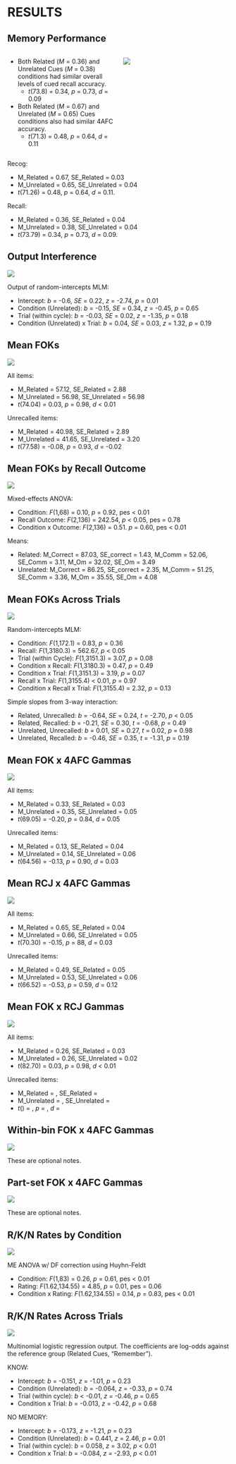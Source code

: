 # RESULTS

## Memory Performance

:::: {.columns}
::: {.column width="50%"}

- Both Related (_M_ = 0.36) and Unrelated Cues (_M_ = 0.38) conditions had similar overall levels of cued recall accuracy.
  + _t_(73.8) = 0.34, _p_ = 0.73, _d_ = 0.09

- Both Related (_M_ = 0.67) and Unrelated (_M_ = 0.65) Cues conditions also had similar 4AFC accuracy.
  + _t_(71.3) = 0.48, _p_ = 0.64, _d_ = 0.11

:::
::: {.column width="50%"}

![](./img/recall_recog_means.png)

:::
::::

::: {.notes}
Recog: 

- M_Related = 0.67, SE_Related = 0.03 
- M_Unrelated = 0.65, SE_Unrelated = 0.04 
- _t_(71.26) = 0.48, _p_ = 0.64, _d_ = 0.11.

Recall: 

- M_Related = 0.36, SE_Related = 0.04 
- M_Unrelated = 0.38, SE_Unrelated = 0.04
- _t_(73.79) = 0.34, _p_ = 0.73, _d_ = 0.09.
:::

## Output Interference

![](./img/recall_lin_loess.png)


::: {.notes}
Output of random-intercepts MLM:

- Intercept: _b_ = -0.6, _SE_ = 0.22, _z_ = -2.74, _p_ = 0.01
- Condition (Unrelated): _b_ = -0.15, _SE_ = 0.34, _z_ = -0.45, _p_ = 0.65
- Trial (within cycle): _b_ = -0.03, _SE_ = 0.02, _z_ = -1.35, _p_ = 0.18
- Condition (Unrelated) x Trial: _b_ = 0.04, _SE_ = 0.03, _z_ = 1.32, _p_ = 0.19
:::

## Mean FOKs

![](./img/fok_means_1.png)


::: {.notes}
All items:

- M_Related = 57.12, SE_Related = 2.88
- M_Unrelated = 56.98, SE_Unrelated = 56.98
- _t_(74.04) = 0.03, _p_ = 0.98, _d_ < 0.01

Unrecalled items:

- M_Related = 40.98, SE_Related = 2.89
- M_Unrelated = 41.65, SE_Unrelated = 3.20
- _t_(77.58) = -0.08, _p_ = 0.93, _d_ = -0.02
:::

## Mean FOKs by Recall Outcome

![](./img/fok_means_2.png)


::: {.notes}
Mixed-effects ANOVA:

- Condition: _F_(1,68) = 0.10, _p_ = 0.92, pes < 0.01
- Recall Outcome: _F_(2,136) = 242.54, _p_ < 0.05, pes = 0.78
- Condition x Outcome: _F_(2,136) = 0.51. _p_ = 0.60, pes < 0.01

Means:

- Related: M_Correct = 87.03, SE_correct = 1.43, M_Comm = 52.06, SE_Comm = 3.11, M_Om = 32.02, SE_Om = 3.49 
- Unrelated: M_Correct = 86.25, SE_correct = 2.35, M_Comm = 51.25, SE_Comm = 3.36, M_Om = 35.55, SE_Om = 4.08
:::

## Mean FOKs Across Trials

![](./img/fok_trial_3.png)


::: {.notes}
Random-intercepts MLM:

- Condition: _F_(1,172.1) = 0.83, _p_ = 0.36
- Recall: _F_(1,3180.3) = 562.67, _p_ < 0.05
- Trial (within Cycle): _F_(1,3151.3) = 3.07, _p_ = 0.08
- Condition x Recall: _F_(1,3180.3) = 0.47, _p_ = 0.49
- Condition x Trial: _F_(1,3151.3) = 3.19, _p_ = 0.07
- Recall x Trial: _F_(1,3155.4) < 0.01, _p_ = 0.97
- Condition x Recall x Trial: _F_(1,3155.4) = 2.32, _p_ = 0.13

Simple slopes from 3-way interaction:

- Related, Unrecalled: _b_ = -0.64, _SE_ = 0.24, _t_ = -2.70, _p_ < 0.05
- Related, Recalled: _b_ = -0.21, _SE_ = 0.30, _t_ = -0.68, _p_ = 0.49
- Unrelated, Unrecalled: _b_ = 0.01, _SE_ = 0.27, _t_ = 0.02, _p_ = 0.98
- Unrelated, Recalled: _b_ = -0.46, _SE_ = 0.35, _t_ = -1.31, _p_ = 0.19
:::


## Mean FOK x 4AFC Gammas

![](./img/fok_gamma_1.png)

::: {.notes}
All items:

- M_Related = 0.33, SE_Related = 0.03
- M_Unrelated = 0.35, SE_Unrelated = 0.05
- _t_(69.05) = -0.20, _p_ = 0.84, _d_ = 0.05

Unrecalled items:

- M_Related = 0.13, SE_Related = 0.04
- M_Unrelated = 0.14, SE_Unrelated = 0.06
- _t_(64.56) = -0.13, _p_ = 0.90, _d_ = 0.03
:::

## Mean RCJ x 4AFC Gammas

![](./img/cj_gamma_1.png)

::: {.notes}
All items:

- M_Related = 0.65, SE_Related = 0.04
- M_Unrelated = 0.66, SE_Unrelated = 0.05
- _t_(70.30) = -0.15, _p_ = 88, _d_ = 0.03

Unrecalled items:

- M_Related = 0.49, SE_Related = 0.05
- M_Unrelated = 0.53, SE_Unrelated = 0.06
- _t_(66.52) = -0.53, _p_ = 0.59, _d_ = 0.12
:::

## Mean FOK x RCJ Gammas

![](./img/fok_cj_gamma.png)

::: {.notes}
All items:

- M_Related = 0.26, SE_Related = 0.03
- M_Unrelated = 0.26, SE_Unrelated = 0.02
- _t_(82.70) = 0.03, _p_ = 0.98, _d_ < 0.01

Unrecalled items:

- M_Related = , SE_Related = 
- M_Unrelated = , SE_Unrelated = 
- _t_() = , _p_ = , _d_ = 
:::

## Within-bin FOK x 4AFC Gammas

![](./img/part_gamma_1.png)

::: {.notes}
These are optional notes.
:::

## Part-set FOK x 4AFC Gammas

![](./img/part_gamma_2.png)

::: {.notes}
These are optional notes.
:::

## R/K/N Rates by Condition

![](./img/rkn_1.png)

::: {.notes}
ME ANOVA w/ DF correction using Huyhn-Feldt

- Condition: _F_(1,83) = 0.26, _p_ = 0.61, pes < 0.01
- Rating: _F_(1.62,134.55) = 4.85, _p_ = 0.01, pes = 0.06
- Condition x Rating: _F_(1.62,134.55) = 0.14, _p_ = 0.83, pes < 0.01 
:::

## R/K/N Rates Across Trials

![](./img/rkn_2.png)

::: {.notes}
Multinomial logistic regression output. The coefficients are log-odds against the reference group (Related Cues, "Remember").

KNOW: 

- Intercept: _b_ = -0.151, _z_ = -1.01, _p_ = 0.23
- Condition (Unrelated): _b_ = -0.064, _z_ = -0.33, _p_ = 0.74
- Trial (within cycle): _b_ < -0.01, _z_ = -0.46, _p_ = 0.65
- Condition x Trial: _b_ = -0.013, _z_ = -0.42, _p_ = 0.68

NO MEMORY:

- Intercept: _b_ = -0.173, _z_ = -1.21, _p_ = 0.23
- Condition (Unrelated): _b_ = 0.441, _z_ = 2.46, _p_ = 0.01
- Trial (within cycle): _b_ = 0.058, _z_ = 3.02, _p_ < 0.01
- Condition x Trial: _b_ = -0.084, _z_ = -2.93, _p_ < 0.01
:::